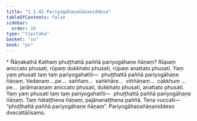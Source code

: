 ```yaml
---
title: "1.1.42 Pariyogāhaṇañāṇaniddesa"
tableOfContents: false
sidebar:
  order: 28
type: "tipitaka"
basket: "su"
book: "ps"
---
```



<DynamicBreadcrumb />

<Paragraph type="center" book="ps">
* Ñāṇakathā
</Paragraph>


<Division number="93" book="ps" bookNo="26" page="103">

<Paragraph number="606" book="ps">
Kathaṃ phuṭṭhattā paññā pariyogāhaṇe ñāṇaṃ? Rūpaṃ aniccato phusati, rūpaṃ dukkhato phusati, rūpaṃ anattato phusati. Yaṃ yaṃ phusati taṃ taṃ pariyogahatīti—  phuṭṭhattā paññā pariyogāhaṇe ñāṇaṃ. Vedanaṃ …pe…  saññaṃ…  saṅkhāre…  viññāṇaṃ…  cakkhuṃ …pe…  jarāmaraṇaṃ aniccato phusati, dukkhato phusati, anattato phusati. Yaṃ yaṃ phusati taṃ taṃ pariyogahatīti—  phuṭṭhattā paññā pariyogāhaṇe ñāṇaṃ. Taṃ ñātaṭṭhena ñāṇaṃ, pajānanaṭṭhena paññā. Tena vuccati—  “phuṭṭhattā paññā pariyogāhaṇe ñāṇaṃ”.

</Paragraph>
</Division>

<Paragraph number="607" type="center" book="ps">
Pariyogāhaṇañāṇaniddeso dvecattālīsamo.
</Paragraph>